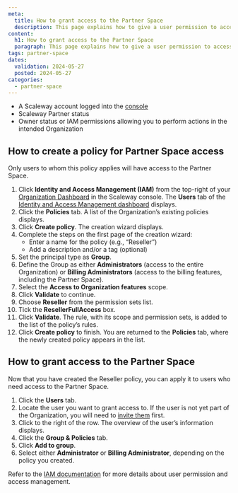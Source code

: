 ```yaml
---
meta:
  title: How to grant access to the Partner Space
  description: This page explains how to give a user permission to access the Partner Space.
content:
  h1: How to grant access to the Partner Space
  paragraph: This page explains how to give a user permission to access the Partner Space.
tags: partner-space 
dates:
  validation: 2024-05-27
  posted: 2024-05-27
categories:
  - partner-space
---
```


<Macro id="requirements" />

- A Scaleway account logged into the [console](https://console.scaleway.com)
- Scaleway Partner status
- Owner status or IAM permissions allowing you to perform actions in the intended Organization

## How to create a policy for Partner Space access

Only users to whom this policy applies will have access to the Partner Space. 

1. Click **Identity and Access Management (IAM)** from the top-right of your [Organization Dashboard](https://console.scaleway.com/organization) in the Scaleway console. The **Users** tab of the [Identity and Access Management dashboard](https://console.scaleway.com/iam/users) displays.
2. Click the **Policies** tab. A list of the Organization’s existing policies displays.
3. Click **Create policy**. The creation wizard displays.
4. Complete the steps on the first page of the creation wizard:
    - Enter a name for the policy (e.g., “Reseller”)
    - Add a description and/or a tag (optional)
5. Set the principal type as **Group**. 
6. Define the Group as either **Administrators** (access to the entire Organization) or **Billing Administrators** (access to the billing features, including the Partner Space). 
7. Select the **Access to Organization features** scope.
8. Click **Validate** to continue. 
9. Choose **Reseller** from the permission sets list. 
10. Tick the **ResellerFullAccess** box.
11. Click **Validate**. The rule, with its scope and permission sets, is added to the list of the policy’s rules.
12. Click **Create policy** to finish. You are returned to the **Policies** tab, where the newly created policy appears in the list.

## How to grant access to the Partner Space
Now that you have created the Reseller policy, you can apply it to users who need access to the Partner Space. 

1. Click the **Users** tab. 
2. Locate the user you want to grant access to. If the user is not yet part of the Organization, you will need to [invite them](/identity-and-access-management/iam/how-to/invite-user-to-orga/) first. 
3. Click <Icon name="more" /> to the right of the row. The overview of the user’s information displays.
4. Click the **Group & Policies** tab. 
5. Click **Add to group**. 
6. Select either **Administrator** or **Billing Administrator**, depending on the policy you created.

Refer to the [IAM documentation](/identity-and-access-management/iam/) for more details about user permission and access management. 